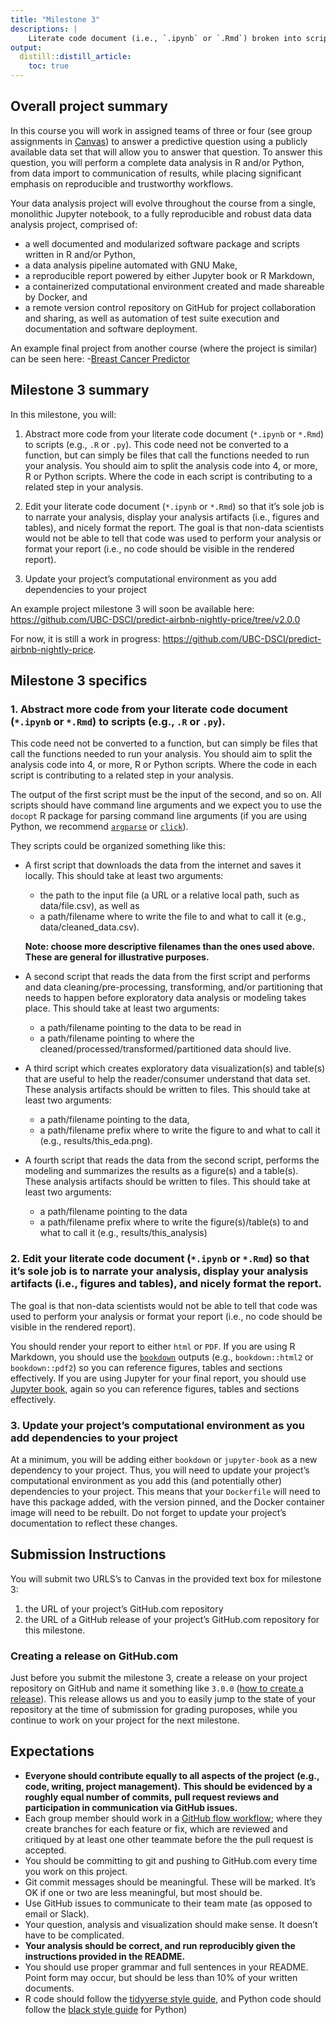 ```yaml
---
title: "Milestone 3"
descriptions: |
    Literate code document (i.e., `.ipynb` or `.Rmd`) broken into scripts and a report. Data analysis pipeline using GNU Make to stitch everything together and automate their execution and rendering (`.R` files, and reproducible report).
output:
  distill::distill_article:
    toc: true
---
```


## Overall project summary

In this course you will work in assigned teams of three or four (see group assignments in [Canvas](https://canvas.ubc.ca)) to answer a predictive question using a publicly available data set that will allow you to answer that question. To answer this question, you will perform a complete data analysis in R and/or Python, from data import to communication of results, while placing significant emphasis on reproducible and trustworthy workflows.

Your data analysis project will evolve throughout the course from a single, monolithic Jupyter notebook, to a fully reproducible and robust data data analysis project, comprised of:

- a well documented and modularized software package and scripts written in R and/or Python,
- a data analysis pipeline automated with GNU Make,
- a reproducible report powered by either Jupyter book or R Markdown,
- a containerized computational environment created and made shareable by Docker, and
- a remote version control repository on GitHub for project collaboration and sharing, as well as automation of test suite execution and documentation and software deployment.

An example final project from another course (where the project is similar) can be seen here: 
-[Breast Cancer Predictor](https://github.com/ttimbers/breast_cancer_predictor)

## Milestone 3 summary

In this milestone, you will:

1. Abstract more code from your literate code document (`*.ipynb` or `*.Rmd`) 
to scripts (e.g., `.R` or `.py`). 
This code need not be converted to a function, 
but can simply be files that call the functions needed to run your analysis. 
You should aim to split the analysis code into 4, or more, R or Python scripts. 
Where the code in each script is contributing to a related step in your analysis. 

2. Edit your literate code document (`*.ipynb` or `*.Rmd`) so that it's sole 
job is to narrate your analysis, display your analysis artifacts 
(i.e., figures and tables), and nicely format the report.
The goal is that non-data scientists would not be able to tell that code
was used to perform your analysis or format your report 
(i.e., no code should be visible in the rendered report).

3. Update your project's computational environment as you add dependencies to your project

An example project milestone 3 will soon be available here: [https://github.com/UBC-DSCI/predict-airbnb-nightly-price/tree/v2.0.0](https://github.com/UBC-DSCI/predict-airbnb-nightly-price/tree/v3.0.0)

For now, it is still a work in progress: [https://github.com/UBC-DSCI/predict-airbnb-nightly-price](https://github.com/UBC-DSCI/predict-airbnb-nightly-price).

## Milestone 3 specifics

### 1. Abstract more code from your literate code document (`*.ipynb` or `*.Rmd`) to scripts (e.g., `.R` or `.py`). 

This code need not be converted to a function, 
but can simply be files that call the functions needed to run your analysis. 
You should aim to split the analysis code into 4, or more, R or Python scripts. 
Where the code in each script is contributing to a related step in your analysis. 
  
The output of the first script must be the input of the second, and so on. 
All scripts should have command line arguments 
and we expect you to use the `docopt` R package 
for parsing command line arguments 
(if you are using Python, we recommend
[`argparse`](https://docs.python.org/3/library/argparse.html) 
or [`click`](https://click.palletsprojects.com/en/8.0.x/)). 
  
They scripts could be organized something like this:

- A first script that downloads the data from the internet 
and saves it locally. This should take at least two arguments:

  - the path to the input file 
    (a URL or a relative local path, such as data/file.csv), as well as
  - a path/filename where to write the file to and what to call it 
    (e.g., data/cleaned_data.csv).

  **Note: choose more descriptive filenames than the ones used above. 
  These are general for illustrative purposes.**

- A second script that reads the data from the first script 
and performs and data cleaning/pre-processing, transforming, 
and/or partitioning that needs to happen before exploratory data analysis 
or modeling takes place. This should take at least two arguments:

  - a path/filename pointing to the data to be read in
  - a path/filename pointing to where the 
    cleaned/processed/transformed/partitioned data should live.

- A third script which creates exploratory data visualization(s) and table(s) 
that are useful to help the reader/consumer understand that data set. 
These analysis artifacts should be written to files.
This should take at least two arguments:

  - a path/filename pointing to the data, 
  - a path/filename prefix where to write the figure to 
    and what to call it (e.g., results/this_eda.png).

- A fourth script that reads the data from the second script, 
performs the modeling and summarizes the results as a figure(s) and a table(s). 
These analysis artifacts should be written to files. 
This should take at least two arguments:

  - a path/filename pointing to the data
  - a path/filename prefix where to write the figure(s)/table(s) to 
    and what to call it (e.g., results/this_analysis)

### 2. Edit your literate code document (`*.ipynb` or `*.Rmd`) so that it's sole job is to narrate your analysis, display your analysis artifacts (i.e., figures and tables), and nicely format the report.

The goal is that non-data scientists would not be able to tell that code
was used to perform your analysis or format your report 
(i.e., no code should be visible in the rendered report).

You should render your report to either `html` or `PDF`. 
If you are using R Markdown, you should use the 
[`bookdown`](https://bookdown.org/yihui/bookdown/) outputs
(e.g., `bookdown::html2` or `bookdown::pdf2`)
so you can reference figures, tables and sections effectively.
If you are using Jupyter for your final report,
you should use [Jupyter book](https://jupyterbook.org/intro.html), 
again so you can reference figures, tables and sections effectively.

### 3. Update your project’s computational environment as you add dependencies to your project

At a minimum, 
you will be adding either `bookdown` or `jupyter-book` 
as a new dependency to your project. 
Thus, you will need to update your project’s computational environment 
as you add this (and potentially other) dependencies to your project. 
This means that your `Dockerfile` will need to have this package added, 
with the version pinned, 
and the Docker container image will need to be rebuilt. 
Do not forget to update your project’s documentation to reflect these changes.

## Submission Instructions

You will submit two URLS's to Canvas in the provided text box for milestone 3:

1. the URL of your project's GitHub.com repository
2. the URL of a GitHub release of your project's GitHub.com repository for this milestone.

### Creating a release on GitHub.com 
Just before you submit the milestone 3, create a release on your project repository on GitHub and name it something like `3.0.0` ([how to create a release](https://docs.github.com/en/repositories/releasing-projects-on-github/managing-releases-in-a-repository#creating-a-release)). This release allows us and you to easily jump to the state of your repository at the time of submission for grading puroposes, while you continue to work on your project for the next milestone.

## Expectations

- **Everyone should contribute equally to all aspects of the project**
**(e.g., code, writing, project management).**
**This should be evidenced by a roughly equal number of commits,**
**pull request reviews and participation in communication via GitHub issues.**
- Each group member should work in a 
[GitHub flow workflow](https://docs.github.com/en/get-started/quickstart/github-flow); 
where they create branches for each feature or fix, 
which are reviewed and critiqued by at least one other teammate 
before the the pull request is accepted.
- You should be committing to git and pushing to GitHub.com every time you work on this project.
- Git commit messages should be meaningful. These will be marked. 
It's OK if one or two are less meaningful, but most should be.
- Use GitHub issues to communicate to their team mate (as opposed to email or Slack).
- Your question, analysis and visualization should make sense. It doesn't have to be complicated.
- **Your analysis should be correct, and run reproducibly given the instructions provided in the README.**
- You should use proper grammar and full sentences in your README. 
Point form may occur, but should be less than 10% of your written documents.
- R code should follow the [tidyverse style guide](https://style.tidyverse.org/), 
and Python code should follow the 
[black style guide](https://black.readthedocs.io/en/stable/the_black_code_style/index.html) for Python)
